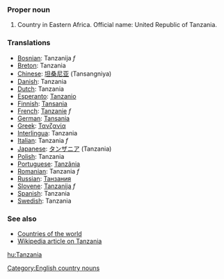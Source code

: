 ===Proper noun===
# Country in Eastern Africa. Official name: United Republic of Tanzania.
===Translations===
*[[Bosnian]]: Tanzanija ''f''
*[[Breton]]: Tanzania
*[[Chinese]]: [[坦桑尼亚]] (Tansangniya)
*[[Danish]]: Tanzania
*[[Dutch]]: Tanzania
*[[Esperanto]]: [[Tanzanio]]
*[[Finnish]]: [[Tansania]]
*[[French]]: [[Tanzanie]] ''f''
*[[German]]: [[Tansania]]
*[[Greek]]: [[Τανζανία]]
*[[Interlingua]]: Tanzania
*[[Italian]]: Tanzania ''f''
*[[Japanese]]: [[タンザニア]] (Tanzania)
*[[Polish]]: Tanzania
*[[Portuguese]]: [[Tanzânia]]
*[[Romanian]]: Tanzania ''f''
*[[Russian]]: [[Танзания]]
*[[Slovene]]: [[Tanzanija]] ''f''
*[[Spanish]]: Tanzania
*[[Swedish]]: Tanzania

===See also===
*[[Countries of the world]]
*[[w:Tanzania|Wikipedia article on Tanzania]]
[[Category:English country nouns]]

[[hu:Tanzania]]